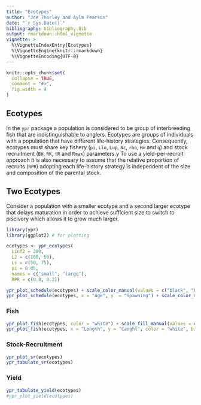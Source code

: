 ```yaml
---
title: "Ecotypes"
author: "Joe Thorley and Ayla Pearson"
date: "`r Sys.Date()`"
bibliography: bibliography.bib
output: rmarkdown::html_vignette
vignette: >
  %\VignetteIndexEntry{Ecotypes}
  %\VignetteEngine{knitr::rmarkdown}
  %\VignetteEncoding{UTF-8}
---
```


```r
knitr::opts_chunk$set(
  collapse = TRUE,
  comment = "#>",
  fig.width = 4
)
```

## Ecotypes

In the `ypr` package a population is considered to be group of interbreeding fish that are indistinguishable to anglers. 
Ecotypes are groups of individuals with a population that have different life-history strategies.
Consequently, ecotypes must share key fishery (`pi`, `Llo`, `Lup`, `Nc`, `rho`, `Hm` and `q`) and stock recruitment (`BH`, `RK`, `tR` and `Rmax`) parameters.y 
To use a yield-per-recruit approach it is also necessary to assume that the relative proportion of recruits (`RPR`) adopting each life-history strategy is independent of the size and composition of the parental stock.

## Two Ecotypes

Consider a population with a smaller ecotype and a second larger ecotype that delays maturation in order to achieve sufficient size to switch to piscivory which allows it to grow much larger.

```r
library(ypr)
library(ggplot2) # for plotting

ecotypes <- ypr_ecotypes(
  Linf2 = 200,
  L2 = c(100, 50),
  Ls = c(50, 75), 
  pi = 0.05,
  names = c("small", "large"),
  RPR = c(0.8, 0.2))

ypr_plot_schedule(ecotypes) + scale_color_manual(values = c("black", "blue"))
ypr_plot_schedule(ecotypes, x = "Age", y  = "Spawning") + scale_color_manual(values = c("black", "blue"))
```

### Fish

```r
ypr_plot_fish(ecotypes, color = "white") + scale_fill_manual(values = c("black", "blue"))
ypr_plot_fish(ecotypes, x = "Length", y = "Caught", color = "white", binwidth = 15) + scale_fill_manual(values = c("black", "blue"))
```

### Stock-Recruitment

```r
ypr_plot_sr(ecotypes)
ypr_tabulate_sr(ecotypes)
```

### Yield

```r
ypr_tabulate_yield(ecotypes)
#ypr_plot_yield(ecotypes)
```

